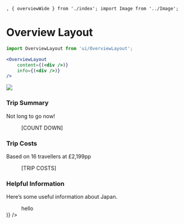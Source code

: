 	, { overviewWide } from './index'; import Image from '../Image';

<Meta
	title="Layout/Overview"
	component={OverviewLayout}
/>

# Overview Layout

```jsx
import OverviewLayout from 'ui/OverviewLayout';

<OverviewLayout
	content={(<div />)}
	info={(<div />)}
/>
```

<Canvas>
	<Story name="Overview">
		<Image src="https://source.unsplash.com/1700x410?landscape" width={1700} height={410} />
		<OverviewLayout
			flagIso={['JP', 'CH', 'FR']}
			name="School Geography Trip to Japan"
			info={(
				<>
					<div>
						<dt>
							<h3>Trip Summary</h3>
							<p>Not long to go now!</p>
						</dt>
						<dd>
							[COUNT DOWN]
						</dd>
					</div>
					<div>
						<dt>
							<h3>Trip Costs</h3>
							<p>Based on 16 travellers at £2,199pp</p>
						</dt>
						<dd>
							[TRIP COSTS]
						</dd>
					</div>
					<div>
						<dt>
							<h3>Helpful Information</h3>
							<p>Here’s some useful information about Japan.</p>
						</dt>
						<dd className={overviewWide}>
							hello
						</dd>
					</div>
				</>
			)}
		/>
	</Story>
</Canvas>

<ArgsTable of={OverviewLayout} />
